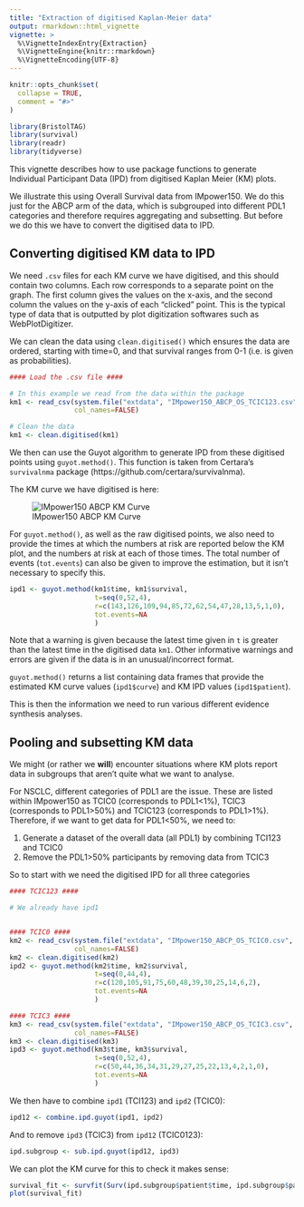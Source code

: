 ```yaml
---
title: "Extraction of digitised Kaplan-Meier data"
output: rmarkdown::html_vignette
vignette: >
  %\VignetteIndexEntry{Extraction}
  %\VignetteEngine{knitr::rmarkdown}
  %\VignetteEncoding{UTF-8}
---
```


```r
knitr::opts_chunk$set(
  collapse = TRUE,
  comment = "#>"
)
```

```r
library(BristolTAG)
library(survival)
library(readr)
library(tidyverse)
```

This vignette describes how to use package functions to generate Individual Participant Data (IPD) from digitised Kaplan Meier (KM) plots. 

We illustrate this using Overall Survival data from IMpower150. We do this just for the ABCP arm of the data, which is subgrouped into different PDL1 categories and therefore requires aggregating and subsetting. But before we do this we have to convert the digitised data to IPD.


## Converting digitised KM data to IPD

We need `.csv` files for each KM curve we have digitised, and this should contain two columns. Each row corresponds to a separate point on the graph. The first column gives the values on the x-axis, and the second column the values on the y-axis of each "clicked" point. This is the typical type of data that is outputted by plot digitization softwares such as WebPlotDigitizer.

We can clean the data using `clean.digitised()` which ensures the data are ordered, starting with time=0, and that survival ranges from 0-1 (i.e. is given as probabilities).

```r
#### Load the .csv file ####

# In this example we read from the data within the package
km1 <- read_csv(system.file("extdata", "IMpower150_ABCP_OS_TCIC123.csv", package="BristolTAG"), 
                col_names=FALSE)

# Clean the data
km1 <- clean.digitised(km1)
```

We then can use the Guyot algorithm to generate IPD from these digitised points using `guyot.method()`. This function is taken from Certara's `survivalnma` package (https://github.com/certara/survivalnma). 

The KM curve we have digitised is here:

![IMpower150 ABCP KM Curve](man/figures/IMpower150_OS_TCIC123.png)

For `guyot.method()`, as well as the raw digitised points, we also need to provide the times at which the numbers at risk are reported below the KM plot, and the numbers at risk at each of those times. The total number of events (`tot.events`) can also be given to improve the estimation, but it isn't necessary to specify this.

```r
ipd1 <- guyot.method(km1$time, km1$survival, 
                     t=seq(0,52,4),
                     r=c(143,126,109,94,85,72,62,54,47,28,13,5,1,0),
                     tot.events=NA
                     )
```

Note that a warning is given because the latest time given in `t` is greater than the latest time in the digitised data `km1`. Other informative warnings and errors are given if the data is in an unusual/incorrect format.

`guyot.method()` returns a list containing data frames that provide the estimated KM curve values (`ipd1$curve`) and KM IPD values (`ipd1$patient`).

This is then the information we need to run various different evidence synthesis analyses.


## Pooling and subsetting KM data

We might (or rather we **will**) encounter situations where KM plots report data in subgroups that aren't quite what we want to analyse. 

For NSCLC, different categories of PDL1 are the issue. These are listed within IMpower150 as TCIC0 (corresponds to PDL1<1%), TCIC3 (corresponds to PDL1>50%) and TCIC123 (corresponds to PDL1>1%). Therefore, if we want to get data for PDL1<50%, we need to: 

1. Generate a dataset of the overall data (all PDL1) by combining TCI123 and TCIC0
2. Remove the PDL1>50% participants by removing data from TCIC3

So to start with we need the digitised IPD for all three categories

```r
#### TCIC123 ####

# We already have ipd1


#### TCIC0 ####
km2 <- read_csv(system.file("extdata", "IMpower150_ABCP_OS_TCIC0.csv", package="BristolTAG"), 
                col_names=FALSE)
km2 <- clean.digitised(km2)
ipd2 <- guyot.method(km2$time, km2$survival, 
                     t=seq(0,44,4),
                     r=c(120,105,91,75,60,48,39,30,25,14,6,2),
                     tot.events=NA
                     )

#### TCIC3 ####
km3 <- read_csv(system.file("extdata", "IMpower150_ABCP_OS_TCIC3.csv", package="BristolTAG"), 
                col_names=FALSE)
km3 <- clean.digitised(km3)
ipd3 <- guyot.method(km3$time, km3$survival, 
                     t=seq(0,52,4),
                     r=c(50,44,36,34,31,29,27,25,22,13,4,2,1,0),
                     tot.events=NA
                     )
```

We then have to combine `ipd1` (TCI123) and `ipd2` (TCIC0):

```r
ipd12 <- combine.ipd.guyot(ipd1, ipd2)
```

And to remove `ipd3` (TCIC3) from `ipd12` (TCIC0123):

```r
ipd.subgroup <- sub.ipd.guyot(ipd12, ipd3)
```

We can plot the KM curve for this to check it makes sense:

```r
survival_fit <- survfit(Surv(ipd.subgroup$patient$time, ipd.subgroup$patient$event) ~ 1)
plot(survival_fit)
```
